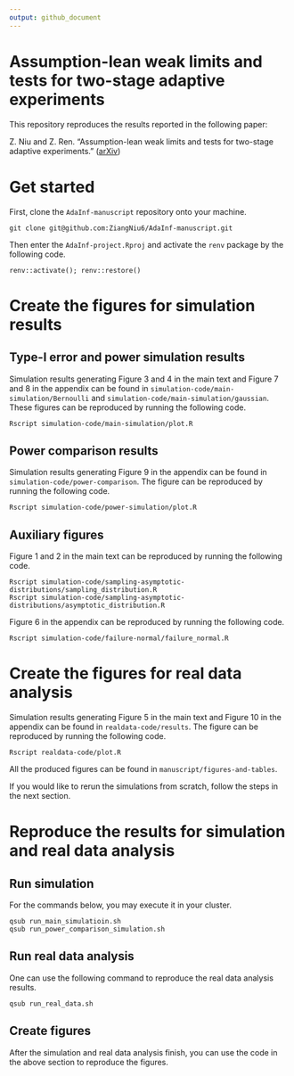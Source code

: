 ```yaml
---
output: github_document
---
```


# Assumption-lean weak limits and tests for two-stage adaptive experiments

This repository reproduces the results reported in the following paper:

Z. Niu and Z. Ren.
"Assumption-lean weak limits and tests for two-stage adaptive experiments." ([arXiv](https://arxiv.org/pdf/2505.10747))

# Get started

First, clone the `AdaInf-manuscript` repository onto your machine. 

```         
git clone git@github.com:ZiangNiu6/AdaInf-manuscript.git
```

Then enter the `AdaInf-project.Rproj` and activate the `renv` package by the following code.

```         
renv::activate(); renv::restore()
```

# Create the figures for simulation results

## Type-I error and power simulation results

Simulation results generating Figure 3 and 4 in the main text and Figure 7 and 8 in the appendix can be found in `simulation-code/main-simulation/Bernoulli` and `simulation-code/main-simulation/gaussian`.  These figures can be reproduced by running the following code.

```
Rscript simulation-code/main-simulation/plot.R
```

## Power comparison results

Simulation results generating Figure 9 in the appendix can be found in `simulation-code/power-comparison`. The figure can be reproduced by running the following code.

```
Rscript simulation-code/power-simulation/plot.R
```

## Auxiliary figures

Figure 1 and 2 in the main text can be reproduced by running the following code.

```
Rscript simulation-code/sampling-asymptotic-distributions/sampling_distribution.R
Rscript simulation-code/sampling-asymptotic-distributions/asymptotic_distribution.R
```

Figure 6 in the appendix can be reproduced by running the following code.

```
Rscript simulation-code/failure-normal/failure_normal.R
```

# Create the figures for real data analysis 

Simulation results generating Figure 5 in the main text and Figure 10 in the appendix can be found in `realdata-code/results`. The figure can be reproduced by running the following code.

```
Rscript realdata-code/plot.R
```

All the produced figures can be found in `manuscript/figures-and-tables`.


If you would like to rerun the simulations from scratch, follow the steps in the next section.

# Reproduce the results for simulation and real data analysis


## Run simulation

For the commands below, you may execute it in your cluster.

``` 
qsub run_main_simulatioin.sh
qsub run_power_comparison_simulation.sh
```

## Run real data analysis

One can use the following command to reproduce the real data analysis results.

``` 
qsub run_real_data.sh
```

## Create figures

After the simulation and real data analysis finish, you can use the code in the above section to reproduce the figures.
